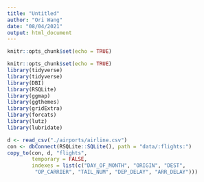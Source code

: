 ```yaml
---
title: "Untitled"
author: "Ori Wang"
date: "08/04/2021"
output: html_document
---
```


```r
knitr::opts_chunk$set(echo = TRUE)
```

```r
knitr::opts_chunk$set(echo = TRUE)
library(tidyverse)
library(tidyverse)
library(DBI)
library(RSQLite)
library(ggmap)
library(ggthemes)
library(gridExtra)
library(forcats)
library(lutz)
library(lubridate)
```


```r
d <- read_csv("./airports/airline.csv")
con <- dbConnect(RSQLite::SQLite(), path = "data/:flights:")
copy_to(con, d, "flights", 
        temporary = FALSE, 
        indexes = list(c("DAY_OF_MONTH", "ORIGIN", "DEST", 
         "OP_CARRIER", "TAIL_NUM", "DEP_DELAY", "ARR_DELAY")))
```
